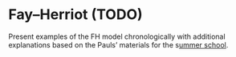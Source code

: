 # Fay–Herriot (TODO)

Present examples of the FH model chronologically with additional explanations based on the Pauls' materials for the s[ummer school](https://github.com/pcorralrodas/wb_sae_training/tree/SummerU_2024.).
